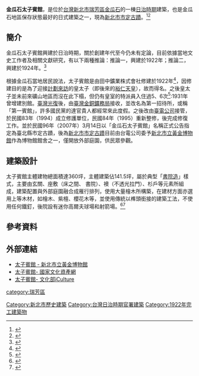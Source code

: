 {{tw monument
|name=金瓜石太子賓館
|formername=第一招待所
|image=金瓜石太子賓館一景.jpg
|imagename=太子賓館
{{Infobox mapframe|tyep=shape|zoom=15|frame-width=280}}
|othername=第一賓館
|formalname=
|level=直轄市定古蹟
|class=宅第
|time=1922年（{{JPN}}[[大正|大正]]十一年)
|destroyed=
|date=2007年3月14日
|material= 
|location=新北市瑞芳區金光路8號
|when=
|quantity=
|website=
|reg_url= https://nchdb.boch.gov.tw/assets/overview/monument/20070314000001
}}
'''金瓜石太子賓館'''，是位於[[台灣|台灣]][[新北市|新北市]][[瑞芳區|瑞芳區]][[金瓜石|金瓜石]]的一棟[[台灣日治時期|日治時期]]建築，也是金瓜石地區保存狀態最好的日式建築之一，現為[[新北市文化資產|新北市市定古蹟]]。<ref>{{Cite web|title=文化資產個案遊覽-金瓜石太子賓館|url=http://163.29.7.35/webno/cultureassets/Building/fprint.aspx?p0=5409|accessdate=2016-12-20|work=163.29.7.35|archiveurl=https://web.archive.org/web/20161220220234/http://163.29.7.35/webno/cultureassets/Building/fprint.aspx?p0=5409|archivedate=2016-12-20|deadurl=yes}}</ref><ref>{{Cite web|title=北投埔林炳炎    » 台灣電力太子賓館—金瓜石的新古蹟新景點|url=http://pylin.kaishao.idv.tw/?p=37|accessdate=2016-12-20|work=pylin.kaishao.idv.tw|archive-date=2016-08-27|archive-url=https://web.archive.org/web/20160827200352/http://pylin.kaishao.idv.tw/?p=37|dead-url=no}}</ref>

== 簡介 ==
金瓜石太子賓館興建於日治時期，關於創建年代至今仍未有定論，目前依據當地文史工作者及相關文獻研究，有以下兩種推論：推論一，興建於1922年；推論二，興建於1924年。<ref>{{Cite web|title=太子賓館保存維護研究調查案（2007）|url=https://www.gep.ntpc.gov.tw/xmdoc/cont?xsmsid=0H075361212514074569&sid=0H075519329535019100|accessdate=2020-08-27|date=2017-03-16|work=www.gep.ntpc.gov.tw}}</ref>

根據金瓜石當地居民說法，太子賓館是由田中鑛業株式會社修建於1922年<ref>{{Cite web|title=金瓜石地方礦業史研究調查|url=https://www.gep.ntpc.gov.tw/files/file_pool/2/0H075496141340934367/%E9%87%91%E7%93%9C%E7%9F%B3%E5%9C%B0%E6%96%B9%E7%A4%A6%E6%A5%AD%E5%8F%B2%E7%A0%94%E7%A9%B6%E8%AA%BF%E6%9F%A5.pdf|accessdate=|author=|date=|format=2010-12|publisher=臺北縣立黃金博物館|language=|archive-date=2022-02-03|archive-url=https://web.archive.org/web/20220203090913/https://www.gep.ntpc.gov.tw/files/file_pool/2/0H075496141340934367/%E9%87%91%E7%93%9C%E7%9F%B3%E5%9C%B0%E6%96%B9%E7%A4%A6%E6%A5%AD%E5%8F%B2%E7%A0%94%E7%A9%B6%E8%AA%BF%E6%9F%A5.pdf}}</ref>，因修建目的是為了迎接[[臺灣行啟|計劃來訪]]的皇太子（即後來的[[裕仁天皇|裕仁天皇]]），故而得名。之後皇太子並未前來礦山地區而沒在此下榻，但仍有皇室的特派員入住過5、6次<ref>{{Cite web |url=https://www.gep.ntpc.gov.tw/xmdoc/cont?xsmsid=0G246370707303132265 |title=太子賓館 |accessdate=2019-06-13 |archive-date=2019-07-02 |archive-url=https://web.archive.org/web/20190702033618/https://www.gep.ntpc.gov.tw/xmdoc/cont?xsmsid=0G246370707303132265 |dead-url=no }}</ref>:1931年曾增建別館。[[臺灣光復|臺灣光復]]後，由[[臺灣金銅鑛務局|臺灣金銅鑛務局]]接收，並改名為第一招待所，或稱「第一賓館」，許多國民黨的達官貴人都經常來此度假。之後改由[[臺電公司|臺電公司]]接管，於民國83年（1994）成立修護單位，民國84年（1995）重新整修，後完成修復工作。並於民國96年（2007年）3月14日以「金瓜石太子賓館」名稱正式公告指定為臺北縣市定古蹟，後為[[新北市文化資產|新北市市定古蹟]]目前由台電公司委予[[新北市立黃金博物館|新北市立黃金博物館]]作為博物館館舍之一，僅開放外部庭園，供民眾參觀。



==建築設計==
太子賓館主體建物總面積達360坪，主體建築佔141.5坪，屬於典型「[[書院造|書院造]]」樣式，主要由玄關、座敷（床之間、 書院）、襖（不透光拉門）、杉戶等元素所組成，建築配置與外部庭園融合成雁行排列，使用大量檜木所構築，在建材方面亦選用上等木材，如檜木、紫檀、櫻花木等，並使用傳統以榫頭銜接的建築工法，不使用任何鐵釘，後院設有迷你高爾夫球場和射箭場。<ref>{{Cite book|title=《市定古蹟金瓜石太子賓館修復及再利用計畫成果報告書》|last=|first=|publisher=臺北縣政府|year=|isbn=|location=臺北縣|language=zh-tw}}</ref><ref>{{Cite book|title=《太子賓館維護調查》|last=|first=|publisher=中原大學|year=2007 |isbn=|location=臺北縣|language=zh-tw}}</ref>


==參考資料==
{{portal bar|台灣|歷史|建築|border=no}}
{{Reflist}}
{{Commonscat|Jingashi Crown Prince Chalet}}

== 外部連結 ==
* [https://www.gep.ntpc.gov.tw/xmdoc/cont?xsmsid=0G246370707303132265 太子賓館 - 新北市立黃金博物館] {{Wayback|url=https://www.gep.ntpc.gov.tw/xmdoc/cont?xsmsid=0G246370707303132265 |date=20190702033618 }}
* [https://nchdb.boch.gov.tw/assets/overview/monument/20070314000001 太子賓館- 國家文化資產網] {{Wayback|url=https://nchdb.boch.gov.tw/assets/overview/monument/20070314000001 |date=20180104025159 }}
* [https://cloud.culture.tw/frontsite/inquiry/emapInquiryAction.do?method=showEmapDetail&indexId=44771 太子賓館- 文化部iCulture] {{Wayback|url=https://cloud.culture.tw/frontsite/inquiry/emapInquiryAction.do?method=showEmapDetail&indexId=44771 |date=20220204111707 }}

{{新北市文化資產}}
[[category:瑞芳區|category:瑞芳區]]
[[Category:新北市歷史建築|Category:新北市歷史建築]]
[[Category:台灣日治時期官署建築|Category:台灣日治時期官署建築]]
[[Category:1922年完工建築物|Category:1922年完工建築物]]